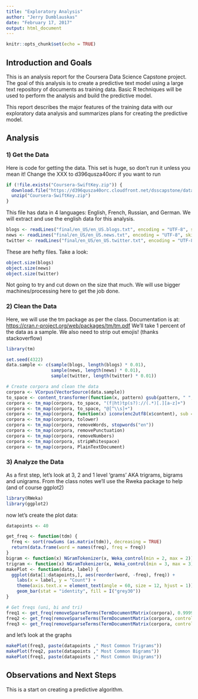 ```yaml
---
title: "Exploratory Analysis"
author: "Jerry Dumblauskas"
date: "February 17, 2017"
output: html_document
---
```


```r
knitr::opts_chunk$set(echo = TRUE)
```

## Introduction and Goals

This is an analysis report for the Coursera Data Science Capstone project. The goal of this analysis is to create a predictive text model using a large text repository of documents as training data. Basic R techniques will be used to perform the analysis and build the predictive model.

This report describes the major features of the training data with our exploratory data analysis and summarizes plans for creating the predictive model.


## Analysis
### 1) Get the Data
Here is code for getting the data.  This set is huge, so don't run it unless you mean it!  Change the XXX to d396qusza40orc if you want to run

```r
if (!file.exists("Coursera-SwiftKey.zip")) {
  download.file("https://d396qusza40orc.cloudfront.net/dsscapstone/dataset/Coursera-SwiftKey.zip", destfile="Coursera-SwiftKey.zip")
  unzip("Coursera-SwiftKey.zip")
}
```

This file has data in 4 languages: English, French, Russian, and German.  We will extract and use the english data for this analysis.
```r
blogs <- readLines("final/en_US/en_US.blogs.txt", encoding = "UTF-8", skipNul = TRUE)
news <- readLines("final/en_US/en_US.news.txt", encoding = "UTF-8", skipNul = TRUE)
twitter <- readLines("final/en_US/en_US.twitter.txt", encoding = "UTF-8", skipNul = TRUE)
```

These are hefty files.  Take a look:
```r
object.size(blogs)
object.size(news)
object.size(twitter)
```

Not going to try and cut down on the size that much.  We will use bigger machines/processing here to get the job done.

### 2) Clean the Data
Here, we will use the tm package as per the class.  Documentation is at: <https://cran.r-project.org/web/packages/tm/tm.pdf>
We'll take 1 percent of the data as a sample.  We also need to strip out emojis! (thanks stackoverflow)


```r
library(tm)

set.seed(4322)
data.sample <- c(sample(blogs, length(blogs) * 0.01),
                 sample(news, length(news) * 0.01),
                 sample(twitter, length(twitter) * 0.01))

# Create corpora and clean the data
corpora <- VCorpus(VectorSource(data.sample))
to_space <- content_transformer(function(x, pattern) gsub(pattern, " ", x))
corpora <- tm_map(corpora, to_space, "(f|ht)tp(s?)://(.*)[.][a-z]+")
corpora <- tm_map(corpora, to_space, "@[^\\s]+")
corpora <- tm_map(corpora, function(x) iconv(enc2utf8(x$content), sub = "byte"))
corpora <- tm_map(corpora, tolower)
corpora <- tm_map(corpora, removeWords, stopwords("en"))
corpora <- tm_map(corpora, removePunctuation)
corpora <- tm_map(corpora, removeNumbers)
corpora <- tm_map(corpora, stripWhitespace)
corpora <- tm_map(corpora, PlainTextDocument)
```


### 3) Analyze the Data
As a first step, let's look at 3, 2 and 1 level 'grams' AKA trigrams, bigrams and unigrams.  From the class notes we'll use the Rweka package to help (and of course ggplot2)

```r
library(RWeka)
library(ggplot2)
```

now let's create the plot data:
```r

datapoints <- 40

get_freq <- function(tdm) {
  freq <- sort(rowSums (as.matrix(tdm)), decreasing = TRUE)
  return(data.frame(word = names(freq), freq = freq))
}
bigram <- function(x) NGramTokenizer(x, Weka_control(min = 2, max = 2))
trigram <- function(x) NGramTokenizer(x, Weka_control(min = 3, max = 3))
makePlot <- function(data, label) {
  ggplot(data[1:datapoints,], aes(reorder(word, -freq), freq)) +
    labs(x = label, y = "Count") +
    theme(axis.text.x = element_text(angle = 60, size = 12, hjust = 1)) +
    geom_bar(stat = "identity", fill = I("grey30"))
}

# Get freqs (uni, bi and tri)
freq1 <- get_freq(removeSparseTerms(TermDocumentMatrix(corpora), 0.9999))
freq2 <- get_freq(removeSparseTerms(TermDocumentMatrix(corpora, control = list(tokenize = bigram)), 0.9999))
freq3 <- get_freq(removeSparseTerms(TermDocumentMatrix(corpora, control = list(tokenize = trigram)), 0.9999))
```

and let's look at the graphs
```r
makePlot(freq3, paste(datapoints ," Most Common Trigrams"))
makePlot(freq2, paste(datapoints ," Most Common Bigrams"))
makePlot(freq1, paste(datapoints ," Most Common Unigrams"))
```


## Observations and Next Steps

This is a start on creating a predictive algorithm.  
